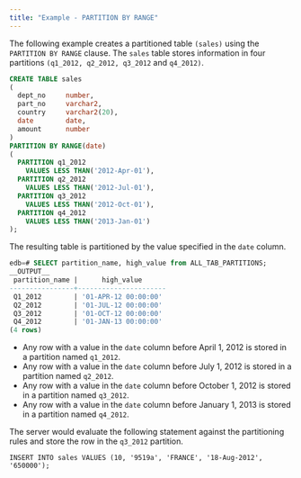 ```yaml
---
title: "Example - PARTITION BY RANGE"
---
```


<div id="example_partition_by_range" class="registered_link"></div>

The following example creates a partitioned table `(sales)` using the `PARTITION BY RANGE` clause. The `sales` table stores information in four partitions `(q1_2012, q2_2012, q3_2012` and `q4_2012)`.

```sql
CREATE TABLE sales
(
  dept_no     number,
  part_no     varchar2,
  country     varchar2(20),
  date        date,
  amount      number
)
PARTITION BY RANGE(date)
(
  PARTITION q1_2012
    VALUES LESS THAN('2012-Apr-01'),
  PARTITION q2_2012
    VALUES LESS THAN('2012-Jul-01'),
  PARTITION q3_2012
    VALUES LESS THAN('2012-Oct-01'),
  PARTITION q4_2012
    VALUES LESS THAN('2013-Jan-01')
);
```

The resulting table is partitioned by the value specified in the `date` column.

```sql
edb=# SELECT partition_name, high_value from ALL_TAB_PARTITIONS;
__OUTPUT__
 partition_name |      high_value
----------------+----------------------
 Q1_2012        | '01-APR-12 00:00:00'
 Q2_2012        | '01-JUL-12 00:00:00'
 Q3_2012        | '01-OCT-12 00:00:00'
 Q4_2012        | '01-JAN-13 00:00:00'
(4 rows)
```

-   Any row with a value in the `date` column before April 1, 2012 is stored in a partition named `q1_2012`.
-   Any row with a value in the `date` column before July 1, 2012 is stored in a partition named `q2_2012`.
-   Any row with a value in the `date` column before October 1, 2012 is stored in a partition named `q3_2012`.
-   Any row with a value in the `date` column before January 1, 2013 is stored in a partition named `q4_2012`.

The server would evaluate the following statement against the partitioning rules and store the row in the `q3_2012` partition.

`INSERT INTO sales VALUES (10, '9519a', 'FRANCE', '18-Aug-2012', '650000');`
